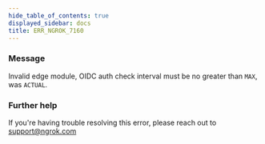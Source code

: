```yaml
---
hide_table_of_contents: true
displayed_sidebar: docs
title: ERR_NGROK_7160
---
```


### Message

Invalid edge module, OIDC auth check interval must be no greater than `MAX`, was `ACTUAL`.

### Further help

If you're having trouble resolving this error, please reach out to [support@ngrok.com](mailto:support@ngrok.com?subject=Help%20with%20ERR_NGROK_7160)
